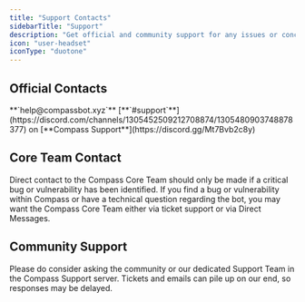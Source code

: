 ```yaml
---
title: "Support Contacts"
sidebarTitle: "Support"
description: "Get official and community support for any issues or concerns you may have."
icon: "user-headset"
iconType: "duotone"
---
```


## Official Contacts
<CardGroup columns="2">
    <Card title="Email Support" icon="envelopes" iconType="duotone" href="mailto:help@compassbot.xyz">
    **`help@compassbot.xyz`**
  </Card>
    <Card title="Community Support" icon="tickets" iconType="duotone" href="https://discord.com/channels/1305452509212708874/1305480903748878377">
    [**`#support`**](https://discord.com/channels/1305452509212708874/1305480903748878377) on [**Compass Support**](https://discord.gg/Mt7Bvb2c8y)
  </Card>
</CardGroup>

## Core Team Contact
<Warning>Direct contact to the Compass Core Team should only be made if a critical bug or vulnerability has been identified.</Warning>
If you find a bug or vulnerability within Compass or have a technical question regarding the bot, you may want the Compass Core Team either via ticket support or via Direct Messages.

## Community Support
Please do consider asking the community or our dedicated Support Team in the Compass Support server. Tickets and emails can pile up on our end, so responses may be delayed.

